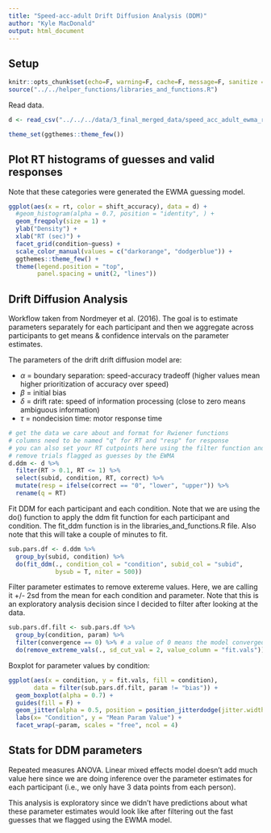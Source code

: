 ```yaml
---
title: "Speed-acc-adult Drift Diffusion Analysis (DDM)"
author: "Kyle MacDonald"
output: html_document
---
```


## Setup

```r
knitr::opts_chunk$set(echo=F, warning=F, cache=F, message=F, sanitize = T)
source("../../helper_functions/libraries_and_functions.R")
```

Read data.

```r
d <- read_csv("../../../data/3_final_merged_data/speed_acc_adult_ewma_results.csv")

theme_set(ggthemes::theme_few())
```

## Plot RT histograms of guesses and valid responses

Note that these categories were generated the EWMA guessing model.

```r
ggplot(aes(x = rt, color = shift_accuracy), data = d) +
  #geom_histogram(alpha = 0.7, position = "identity", ) +
  geom_freqpoly(size = 1) +
  ylab("Density") +
  xlab("RT (sec)") +
  facet_grid(condition~guess) +
  scale_color_manual(values = c("darkorange", "dodgerblue")) +
  ggthemes::theme_few() +
  theme(legend.position = "top",
        panel.spacing = unit(2, "lines"))
```


## Drift Diffusion Analysis

Workflow taken from Nordmeyer et al. (2016). The goal is to estimate parameters separately for each participant and then we aggregate across participants to get means & confidence intervals on the parameter estimates.

The parameters of the drift drift diffusion model are: 

* $\alpha$ = boundary separation: speed-accuracy tradeoff (higher values mean higher prioritization of accuracy over speed)
* $\beta$ = initial bias
* $\delta$ = drift rate: speed of information processing (close to zero means ambiguous information)
* $\tau$ = nondecision time: motor response time

```r
# get the data we care about and format for Rwiener functions
# columns need to be named "q" for RT and "resp" for response
# you can also set your RT cutpoints here using the filter function and
# remove trials flagged as guesses by the EWMA
d.ddm <- d %>% 
  filter(RT > 0.1, RT <= 1) %>% 
  select(subid, condition, RT, correct) %>% 
  mutate(resp = ifelse(correct == "0", "lower", "upper")) %>% 
  rename(q = RT) 
```

Fit DDM for each participant and each condition. Note that we are using the do() function to apply the ddm fit function for each participant and condition. The fit_ddm function is in the libraries_and_functions.R file. Also note that this will take a couple of minutes to fit.

```r
sub.pars.df <- d.ddm %>% 
  group_by(subid, condition) %>% 
  do(fit_ddm(., condition_col = "condition", subid_col = "subid", 
             bysub = T, niter = 500)) 
```

Filter parameter estimates to remove extereme values. Here, we are calling it +/- 2sd from the mean for each condition and parameter. Note that this is an exploratory analysis decision since I decided to filter after looking at the data. 

```r
sub.pars.df.filt <- sub.pars.df %>% 
  group_by(condition, param) %>% 
  filter(convergence == 0) %>% # a value of 0 means the model converged
  do(remove_extreme_vals(., sd_cut_val = 2, value_column = "fit.vals"))
```

Boxplot for parameter values by condition:

```r
ggplot(aes(x = condition, y = fit.vals, fill = condition), 
       data = filter(sub.pars.df.filt, param != "bias")) +
  geom_boxplot(alpha = 0.7) +
  guides(fill = F) +
  geom_jitter(alpha = 0.5, position = position_jitterdodge(jitter.width = 0.1)) + 
  labs(x= "Condition", y = "Mean Param Value") +
  facet_wrap(~param, scales = "free", ncol = 4)
```

## Stats for DDM parameters

Repeated measures ANOVA. Linear mixed effects model doesn't add much value here since we are doing inference over the parameter estimates for each participant (i.e., we only have 3 data points from each person).

This analysis is exploratory since we didn't have predictions about what these parameter estimates would look like after filtering out the fast guesses that we flagged using the EWMA model. 
